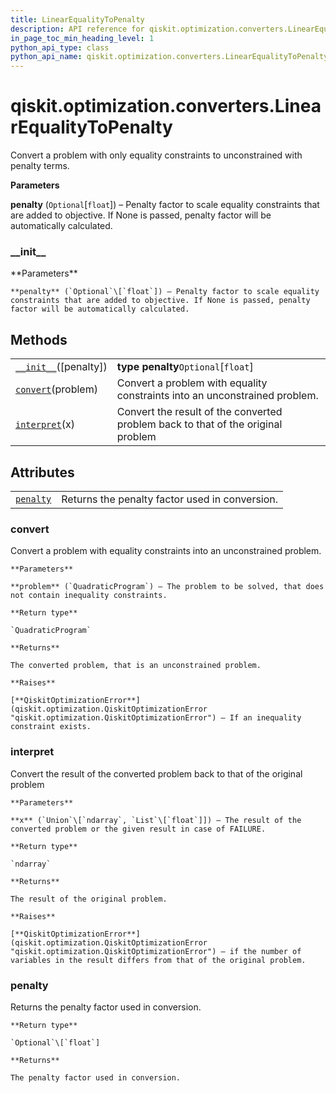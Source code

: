 ```yaml
---
title: LinearEqualityToPenalty
description: API reference for qiskit.optimization.converters.LinearEqualityToPenalty
in_page_toc_min_heading_level: 1
python_api_type: class
python_api_name: qiskit.optimization.converters.LinearEqualityToPenalty
---
```


# qiskit.optimization.converters.LinearEqualityToPenalty

<Class id="qiskit.optimization.converters.LinearEqualityToPenalty" isDedicatedPage={true} github="https://github.com/qiskit-community/qiskit-aqua/tree/stable/0.9/qiskit/optimization/converters/linear_equality_to_penalty.py" signature="LinearEqualityToPenalty(penalty=None)">
  Convert a problem with only equality constraints to unconstrained with penalty terms.

  **Parameters**

  **penalty** (`Optional`\[`float`]) – Penalty factor to scale equality constraints that are added to objective. If None is passed, penalty factor will be automatically calculated.

  ### \_\_init\_\_

  <Function id="qiskit.optimization.converters.LinearEqualityToPenalty.__init__" signature="__init__(penalty=None)">
    **Parameters**

    **penalty** (`Optional`\[`float`]) – Penalty factor to scale equality constraints that are added to objective. If None is passed, penalty factor will be automatically calculated.
  </Function>

  ## Methods

  |                                                                                                                                                              |                                                                                  |
  | ------------------------------------------------------------------------------------------------------------------------------------------------------------ | -------------------------------------------------------------------------------- |
  | [`__init__`](#qiskit.optimization.converters.LinearEqualityToPenalty.__init__ "qiskit.optimization.converters.LinearEqualityToPenalty.__init__")(\[penalty]) | **type penalty**`Optional`\[`float`]                                             |
  | [`convert`](#qiskit.optimization.converters.LinearEqualityToPenalty.convert "qiskit.optimization.converters.LinearEqualityToPenalty.convert")(problem)       | Convert a problem with equality constraints into an unconstrained problem.       |
  | [`interpret`](#qiskit.optimization.converters.LinearEqualityToPenalty.interpret "qiskit.optimization.converters.LinearEqualityToPenalty.interpret")(x)       | Convert the result of the converted problem back to that of the original problem |

  ## Attributes

  |                                                                                                                                               |                                                |
  | --------------------------------------------------------------------------------------------------------------------------------------------- | ---------------------------------------------- |
  | [`penalty`](#qiskit.optimization.converters.LinearEqualityToPenalty.penalty "qiskit.optimization.converters.LinearEqualityToPenalty.penalty") | Returns the penalty factor used in conversion. |

  ### convert

  <Function id="qiskit.optimization.converters.LinearEqualityToPenalty.convert" signature="convert(problem)">
    Convert a problem with equality constraints into an unconstrained problem.

    **Parameters**

    **problem** (`QuadraticProgram`) – The problem to be solved, that does not contain inequality constraints.

    **Return type**

    `QuadraticProgram`

    **Returns**

    The converted problem, that is an unconstrained problem.

    **Raises**

    [**QiskitOptimizationError**](qiskit.optimization.QiskitOptimizationError "qiskit.optimization.QiskitOptimizationError") – If an inequality constraint exists.
  </Function>

  ### interpret

  <Function id="qiskit.optimization.converters.LinearEqualityToPenalty.interpret" signature="interpret(x)">
    Convert the result of the converted problem back to that of the original problem

    **Parameters**

    **x** (`Union`\[`ndarray`, `List`\[`float`]]) – The result of the converted problem or the given result in case of FAILURE.

    **Return type**

    `ndarray`

    **Returns**

    The result of the original problem.

    **Raises**

    [**QiskitOptimizationError**](qiskit.optimization.QiskitOptimizationError "qiskit.optimization.QiskitOptimizationError") – if the number of variables in the result differs from that of the original problem.
  </Function>

  ### penalty

  <Function id="qiskit.optimization.converters.LinearEqualityToPenalty.penalty" signature="property penalty">
    Returns the penalty factor used in conversion.

    **Return type**

    `Optional`\[`float`]

    **Returns**

    The penalty factor used in conversion.
  </Function>
</Class>

